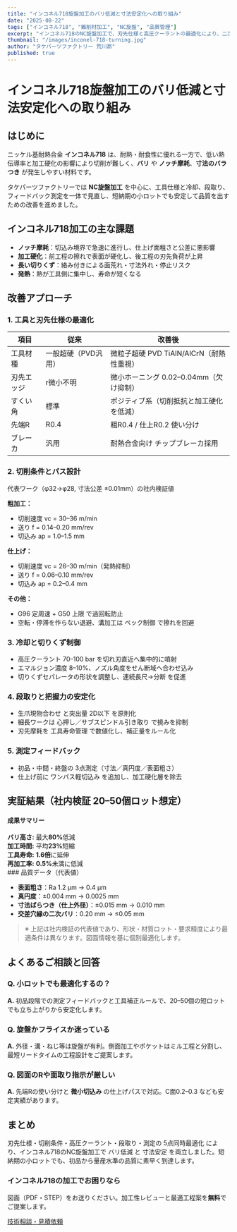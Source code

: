 ```yaml
---
title: "インコネル718旋盤加工のバリ低減と寸法安定化への取り組み"
date: "2025-08-22"
tags: ["インコネル718", "難削材加工", "NC旋盤", "品質管理"]
excerpt: "インコネル718のNC旋盤加工で、刃先仕様と高圧クーラントの最適化により、二次バリを最大80%低減し、±0.01mmの公差を安定達成しました。"
thumbnail: "/images/inconel-718-turning.jpg"
author: "タケパーツファクトリー 荒川昴"
published: true
---
```


# インコネル718旋盤加工のバリ低減と寸法安定化への取り組み

## はじめに

ニッケル基耐熱合金 **インコネル718** は、耐熱・耐食性に優れる一方で、低い熱伝導率と加工硬化の影響により切削が難しく、**バリ** や **ノッチ摩耗**、**寸法のバラつき** が発生しやすい材料です。

タケパーツファクトリーでは **NC旋盤加工** を中心に、工具仕様と冷却、段取り、フィードバック測定を一体で見直し、短納期の小ロットでも安定して品質を出すための改善を進めました。

## インコネル718加工の主な課題

- **ノッチ摩耗**：切込み境界で急速に進行し、仕上げ面粗さと公差に悪影響
- **加工硬化**：前工程の擦れで表面が硬化し、後工程の刃先負荷が上昇
- **長い切りくず**：絡み付きによる面荒れ・寸法外れ・停止リスク
- **発熱**：熱が工具側に集中し、寿命が短くなる

## 改善アプローチ

### 1. 工具と刃先仕様の最適化

| 項目 | 従来 | 改善後 |
|------|------|---------|
| 工具材種 | 一般超硬（PVD汎用） | 微粒子超硬 PVD TiAlN/AlCrN（耐熱性重視） |
| 刃先エッジ | r微小不明 | 微小ホーニング 0.02–0.04mm（欠け抑制） |
| すくい角 | 標準 | ポジティブ系（切削抵抗と加工硬化を低減） |
| 先端R | R0.4 | 粗R0.4 / 仕上R0.2 使い分け |
| ブレーカ | 汎用 | 耐熱合金向け チップブレーカ採用 |
### 2. 切削条件とパス設計

代表ワーク（φ32→φ28, 寸法公差 ±0.01mm）の社内検証値

**粗加工：**
- 切削速度 vc = 30–36 m/min
- 送り f = 0.14–0.20 mm/rev
- 切込み ap = 1.0–1.5 mm

**仕上げ：**
- 切削速度 vc = 26–30 m/min（発熱抑制）
- 送り f = 0.06–0.10 mm/rev
- 切込み ap = 0.2–0.4 mm

**その他：**
- G96 定周速 + G50 上限 で過回転防止
- 空転・停滞を作らない退避、溝加工は ペック制御 で擦れを回避

### 3. 冷却と切りくず制御

- 高圧クーラント 70–100 bar を切れ刃直近へ集中的に噴射
- エマルジョン濃度 8–10%、ノズル角度をせん断域へ合わせ込み
- 切りくずセパレータの形状を調整し、連続長尺→分断 を促進

### 4. 段取りと把握力の安定化

- 生爪現物合わせ と突出量 2D以下 を原則化
- 細長ワークは 心押し／サブスピンドル引き取り で撓みを抑制
- 刃先摩耗を 工具寿命管理 で数値化し、補正量をルール化

### 5. 測定フィードバック

- 初品・中間・終盤の 3点測定（寸法／真円度／表面粗さ）
- 仕上げ前に ワンパス軽切込み を追加し、加工硬化層を除去

## 実証結果（社内検証 20–50個ロット想定）
<div className="bg-green-50 p-6 rounded-lg my-6"> <h4 className="text-lg font-bold text-green-800 mb-4">成果サマリー</h4> <div className="grid grid-cols-2 gap-4 text-green-700"> <div><strong>バリ高さ:</strong> 最大<strong>80%</strong>低減</div> <div><strong>加工時間:</strong> 平均<strong>23%</strong>短縮</div> <div><strong>工具寿命:</strong> <strong>1.6倍</strong>に延伸</div> <div><strong>再加工率:</strong> <strong>0.5%</strong>未満に低減</div> </div> </div>
### 品質データ（代表値）

- **表面粗さ**：Ra 1.2 μm → 0.4 μm
- **真円度**：±0.004 mm → 0.0025 mm
- **寸法ばらつき（仕上外径）**：±0.015 mm → 0.010 mm
- **交差穴縁の二次バリ**：0.20 mm → ≤0.05 mm

> ※ 上記は社内検証の代表値であり、形状・材質ロット・要求精度により最適条件は異なります。図面情報を基に個別最適化します。

## よくあるご相談と回答

### Q. 小ロットでも最適化するの？
**A.** 初品段階での測定フィードバックと工具補正ルールで、20–50個の短ロットでも立ち上がりから安定化します。

### Q. 旋盤かフライスか迷っている
**A.** 外径・溝・ねじ等は旋盤が有利。側面加工やポケットはミル工程と分割し、最短リードタイムの工程設計をご提案します。

### Q. 図面のRや面取り指示が厳しい
**A.** 先端Rの使い分けと **微小切込み** の仕上げパスで対応。C面0.2–0.3 なども安定実績があります。

## まとめ

刃先仕様・切削条件・高圧クーラント・段取り・測定の 5点同時最適化 により、インコネル718のNC旋盤加工で バリ低減 と 寸法安定 を両立しました。短納期の小ロットでも、初品から量産水準の品質に素早く到達します。

<div className="bg-gradient-to-r from-blue-50 to-blue-100 p-6 rounded-lg text-center my-8"> <h3 className="text-xl font-bold text-blue-800 mb-4">インコネル718の加工でお困りなら</h3> <p className="text-blue-700 mb-6"> 図面（PDF・STEP）をお送りください。加工性レビューと最適工程案を<strong>無料</strong>でご提案します。 </p> <a href="/contact/" className="inline-block bg-blue-600 text-white px-8 py-4 rounded-full font-bold hover:bg-blue-700 transition-colors"> 技術相談・見積依頼 </a> </div>
